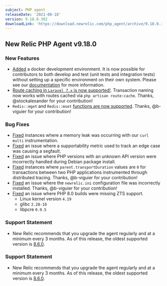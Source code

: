 ```yaml
---
subject: PHP agent
releaseDate: '2021-08-18'
version: 9.18.0.302
downloadLink: 'https://download.newrelic.com/php_agent/archive/9.18.0.302'
---
```


## New Relic PHP Agent v9.18.0 ##

### New Features ###
* [Added](https://github.com/newrelic/newrelic-php-agent/pull/162) a docker development environment. It is now possible for contributors to both develop and test (unit tests and integration tests) without setting up a specific environment on their own system. Please see our [documentation](https://github.com/newrelic/newrelic-php-agent/blob/main/docs/dev_environment.md) for more information.
* [Route caching in `Laravel 7.x` is now supported!](https://github.com/newrelic/newrelic-php-agent/pull/174). Transaction naming now works with routes cached via `php artisan route:cache`. Thanks, @stockalexander for your contribution!
* `Redis::mget` and `Redis::mset` [functions are now supported](https://github.com/newrelic/newrelic-php-agent/pull/156). Thanks, @b-viguier for your contribution!

### Bug Fixes ###
* [Fixed](https://github.com/newrelic/newrelic-php-agent/pull/161) instances where a memory leak was occurring with our `curl multi` instrumentation.
* [Fixed](https://github.com/newrelic/newrelic-php-agent/pull/176) an issue where a supportability metric used to track an edge case was causing a segfault.
* [Fixed](https://github.com/newrelic/newrelic-php-agent/issues/87) an issue where PHP versions with an unknown API version were incorrectly handled during Debian package install.
* [Fixed](https://github.com/newrelic/newrelic-php-agent/pull/164) instances where `parent.transportDuration` values are `0` for transactions between two PHP applications instrumented through distributed tracing. Thanks, @b-viguier for your contribution!
* [Fixed](https://github.com/newrelic/newrelic-php-agent/pull/158) an issue where the `newrelic.ini` configuration file was incorrectly installed. Thanks, @b-viguier for your contribution!
* [Fixed](https://github.com/newrelic/newrelic-php-agent/issues/172) an issue where PHP 8.0 builds were missing ZTS support.
  * Linux kernel version `4.19`
  * glibc `2.28-10`
  * libpcre `0.9.5`

### Support Statement ###
* New Relic recommends that you upgrade the agent regularly and at a minimum every 3 months. As of this release, the oldest supported version is [8.6.0](https://docs.newrelic.com/docs/release-notes/agent-release-notes/php-release-notes/php-agent-860238/).

### Support Statement ###
* New Relic recommends that you upgrade the agent regularly and at a minimum every 3 months. As of this release, the oldest supported version is [8.6.0](https://docs.newrelic.com/docs/release-notes/agent-release-notes/php-release-notes/php-agent-860238/).
